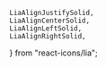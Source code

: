 
    LiaAlignJustifySolid,
    LiaAlignCenterSolid,
    LiaAlignLeftSolid,
    LiaAlignRightSolid,
} from "react-icons/lia";


<Meta title="App/Icons" />

<IconGallery>
<IconItem name="justify">
<LiaAlignJustifySolid/>
</IconItem>
<IconItem name="center">
<LiaAlignCenterSolid/>
</IconItem>
<IconItem name="left">
<LiaAlignLeftSolid/>
</IconItem>
<IconItem name="right">
<LiaAlignRightSolid/>
</IconItem>
</IconGallery>

